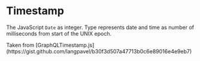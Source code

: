 
# Timestamp

The JavaScript `Date` as integer. Type represents date and time as number of milliseconds from
start of the UNIX epoch.

<Callout>
  Taken from
  [GraphQLTimestamp.js](https://gist.github.com/langpavel/b30f3d507a47713b0c6e89016e4e9eb7)
</Callout>
